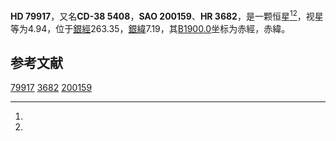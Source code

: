 {{Starbox begin
| name = HD 79917
}}
{{Starbox observe
| epoch = [[J2000.0|J2000.0]]
| constell = {{星座名待查}}<ref name=SIMBAD>{{cite web
 | url=http://simbad.u-strasbg.fr/simbad/sim-id?Ident=HR+3682
 | title=Pulsating variable Star
 | publisher=Centre de Données astronomiques de Strasbourg
 | work=SIMBAD
 | accessdate=2012-07-13
 | archive-date=2016-03-17
 | archive-url=https://web.archive.org/web/20160317084320/http://simbad.u-strasbg.fr/simbad/sim-id?Ident=HR+3682
 | dead-url=no
 }}</ref><ref name=DATA>{{cite web
 | url=http://vizier.u-strasbg.fr/viz-bin/VizieR-5?-out.add=.&-source=5050&-corr=PK=HR&-out.max=9999&HR=3682
 | title=VizieR Detailed Page
 | accessdate=2012-07-13
 | archive-date=2016-03-05
 | archive-url=https://web.archive.org/web/20160305005241/http://vizier.u-strasbg.fr/viz-bin/VizieR-5?-out.add=.&-source=5050&-corr=PK=HR&-out.max=9999&HR=3682
 | dead-url=no
 }}</ref>
| 星官 = 
| ra = {{RA|9|15|36.7}}<ref name=SIMBAD /><ref name=DATA />
| dec = {{DEC|-38|34|12}}<ref name=SIMBAD /><ref name=DATA />
| appmag_v = 4.94<ref name=SIMBAD /><ref name=DATA />
}}
{{Starbox character
| class = K0III<ref name=SIMBAD /><ref name=DATA />
| b-v = 1.11<ref name=SIMBAD /><ref name=DATA />
| u-b = 1.06<ref name=SIMBAD /><ref name=DATA />
| r-i = 0.57<ref name=SIMBAD /><ref name=DATA />
| variable = 
}}
{{Starbox astrometry
| radial_v = 1.06
| prop_mo_ra = 2
| parallax = 0.027
| p_error = 
}}
{{Starbox catalog
| names =CD-38 5408，[[SAO星表|SAO]] 200159，[[HD星表|HD]] 79917，[[HR星表|HR]] 3682}}
{{Starbox reference |Simbad=HR+3682}}
{{Starbox end}}

'''HD 79917'''，又名'''CD-38 5408'''，'''SAO 200159'''、'''HR 3682'''，是一颗恒星<ref name=SIMBAD /><ref name=DATA />，视星等为4.94，位于[[銀道座標系|銀經]]263.35，[[銀道座標系|銀緯]]7.19，其[[B1900.0|B1900.0]]坐标为赤經{{RA|9|11|40.2}}，赤緯{{DEC|-38|7.19|11}}。

== 参考文献 ==
{{reflist}}

{{star-stub}}

[[Category:HD和HDE天體|79917]]
[[Category:HR天體|3682]]
[[Category:SAO天體|200159]]